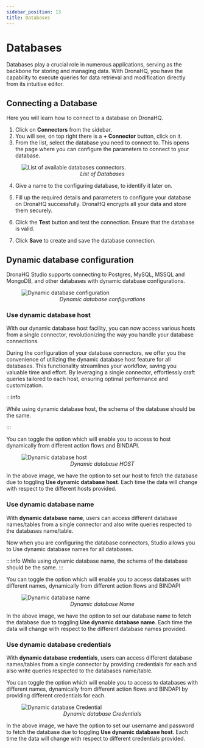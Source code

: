 ```yaml
---
sidebar_position: 13
title: Databases
---
```



# <Database /> Databases

Databases play a crucial role in numerous applications, serving as the backbone for storing and managing data. With DronaHQ, you have the capability to execute queries for data retrieval and modification directly from its intuitive editor.

## Connecting a Database

Here you will learn how to connect to a database on DronaHQ.

1. Click on **Connectors** from the sidebar.
2. You will see, on top right there is a **+ Connector** button, click on it.
3. From the list, select the database you need to connect to. This opens the page where you can configure the parameters to connect to your database.

<figure>
  <img
    src='/img/databases-list.png'
    style={{ width: "60%", height: "auto" }}
    alt='List of available databases connectors.'
  />
  <figcaption align='center'>
    <i>List of Databases</i>
  </figcaption>
</figure>

4. Give a name to the configuring database, to identify it later on.

5. Fill up the required details and parameters to configure your database on DronaHQ successfully. DronaHQ encrypts all your data and store them securely.

6. Click the **Test** button and test the connection. Ensure that the database is valid.

7. Click **Save** to create and save the database connection.

## Dynamic database configuration

DronaHQ Studio supports connecting to Postgres, MySQL, MSSQL and MongoDB, and other databases with dynamic database configurations.

<figure>
  <img
    src='/img/dynamic-para-datasource.png'
    style={{ width: "100%", height: "auto" }}
    alt='Dynamic database configuration'
  />
  <figcaption align='center'>
    <i>Dynamic database configurations</i>
  </figcaption>
</figure>

### Use dynamic database host

With our dynamic database host facility, you can now access various hosts from a single connector, revolutionizing the way you handle your database connections.

During the configuration of your database connectors, we offer you the convenience of utilizing the dynamic database host feature for all databases. This functionality streamlines your workflow, saving you valuable time and effort. By leveraging a single connector, effortlessly craft queries tailored to each host, ensuring optimal performance and customization.

:::info

While using dynamic database host, the schema of the database should be the same.

:::

You can toggle the option which will enable you to access to host dynamically from different action flows and BINDAPI.

<figure>
  <img
    src='/img/dynamic-database-host.png'
    style={{ width: "40%", height: "auto" }}
    alt='Dynamic database host'
  />
  <figcaption align='center'>
    <i>Dynamic database HOST</i>
  </figcaption>
</figure>

In the above image, we have the option to set our host to fetch the database due to toggling **Use dynamic database host**.
Each time the data will change with respect to the different hosts provided.

### Use dynamic database name

With **dynamic database name**, users can access different database names/tables from a single connector and also write queries respected to the databases name/table.

Now when you are configuring the database connectors, Studio allows you to Use dynamic database names for all databases.

:::info
While using dynamic database name, the schema of the database should be the same.
:::

You can toggle the option which will enable you to access databases with different names, dynamically from different action flows and BINDAPI

<figure>
  <img
    src='/img/dynamic-database-name.png'
    style={{ width: "40%", height: "auto" }}
    alt='Dynamic database name'
  />
  <figcaption align='center'>
    <i>Dynamic database Name</i>
  </figcaption>
</figure>

In the above image, we have the option to set our database name to fetch the database due to toggling
**Use dynamic database name**.
Each time the data will change with respect to the different database names provided.

### Use dynamic database credentials

With **dynamic database credentials**, users can access different database names/tables from a single connector by providing credentials for each and also write queries respected to the databases name/table.

You can toggle the option which will enable you to access to databases with different names, dynamically from different action flows and BINDAPI by providing different credentials for each.

<figure>
  <img
    src='/img/dynamic-database-creds.png'
    style={{ width: "40%", height: "auto" }}
    alt='Dynamic database Credential'
  />
  <figcaption align='center'>
    <i>Dynamic database Credentials</i>
  </figcaption>
</figure>

In the above image, we have the option to set our username and password to fetch the database due to toggling **Use dynamic database host**.
Each time the data will change with respect to different credentials provided.